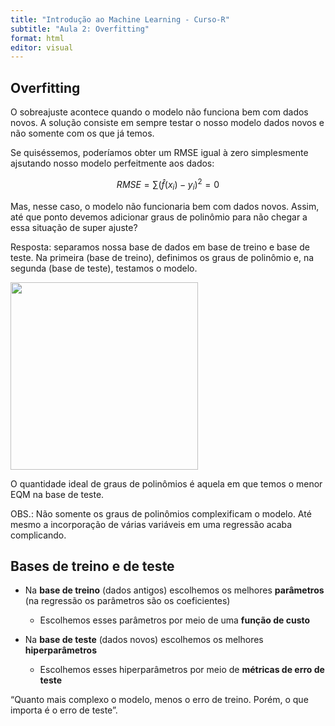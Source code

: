 ```yaml
---
title: "Introdução ao Machine Learning - Curso-R"
subtitle: "Aula 2: Overfitting"
format: html
editor: visual
---
```


## Overfitting

O sobreajuste acontece quando o modelo não funciona bem com dados novos. A solução consiste em sempre testar o nosso modelo dados novos e não somente com os que já temos.

Se quiséssemos, poderíamos obter um RMSE igual à zero simplesmente ajsutando nosso modelo perfeitmente aos dados:

$$
RMSE = \sum (\hat{f}(x_i)-y_i)^2=0
$$

Mas, nesse caso, o modelo não funcionaria bem com dados novos. Assim, até que ponto devemos adicionar graus de polinômio para não chegar a essa situação de super ajuste?

Resposta: separamos nossa base de dados em base de treino e base de teste. Na primeira (base de treino), definimos os graus de polinômio e, na segunda (base de teste), testamos o modelo.

![](images/Captura%20de%20tela%202024-02-14%20193625.png){width="300"}

O quantidade ideal de graus de polinômios é aquela em que temos o menor EQM na base de teste.

OBS.: Não somente os graus de polinômios complexificam o modelo. Até mesmo a incorporação de várias variáveis em uma regressão acaba complicando.

## Bases de treino e de teste

-   Na **base de treino** (dados antigos) escolhemos os melhores **parâmetros** (na regressão os parâmetros são os coeficientes)

    -   Escolhemos esses parâmetros por meio de uma **função de custo**

-   Na **base de teste** (dados novos) escolhemos os melhores **hiperparâmetros**

    -   Escolhemos esses hiperparâmetros por meio de **métricas de erro de teste**

"Quanto mais complexo o modelo, menos o erro de treino. Porém, o que importa é o erro de teste".
